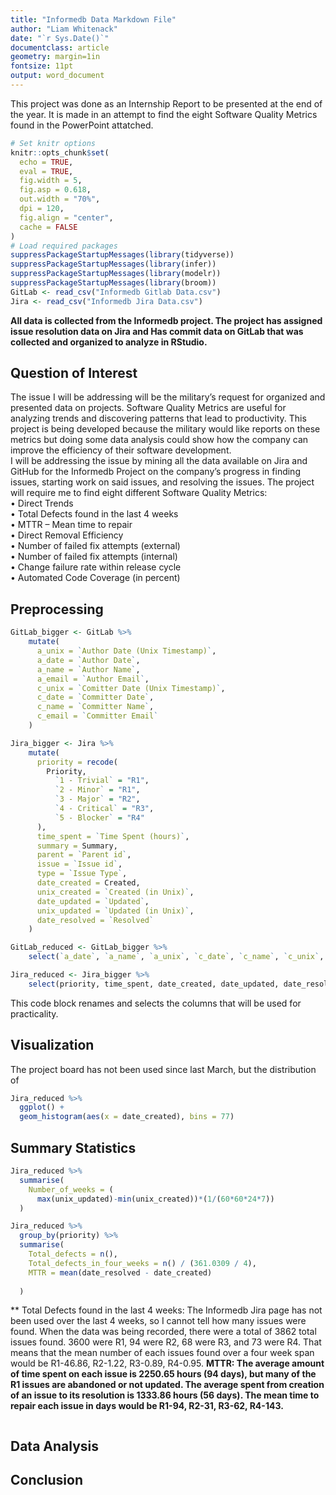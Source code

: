 ```yaml
---
title: "Informedb Data Markdown File"
author: "Liam Whitenack"
date: "`r Sys.Date()`"
documentclass: article
geometry: margin=1in
fontsize: 11pt
output: word_document
---
```


This project was done as an Internship Report to be presented at the end of the year. It is made in an attempt to find the eight Software Quality Metrics found in the PowerPoint attatched. 

```r
# Set knitr options
knitr::opts_chunk$set(
  echo = TRUE,
  eval = TRUE,
  fig.width = 5,
  fig.asp = 0.618,
  out.width = "70%",
  dpi = 120,
  fig.align = "center",
  cache = FALSE
)
# Load required packages
suppressPackageStartupMessages(library(tidyverse))
suppressPackageStartupMessages(library(infer))
suppressPackageStartupMessages(library(modelr))
suppressPackageStartupMessages(library(broom))
GitLab <- read_csv("Informedb Gitlab Data.csv")
Jira <- read_csv("Informedb Jira Data.csv")
```

**All data is collected from the Informedb project. The project has assigned issue resolution data on Jira and Has commit data on GitLab that was collected and organized to analyze in RStudio.**  

## Question of Interest  
The issue I will be addressing will be the military’s request for organized and presented data on projects. Software Quality Metrics are useful for analyzing trends and discovering patterns that lead to productivity. This project is being developed because the military would like reports on these metrics but doing some data analysis could show how the company can improve the efficiency of their software development.  
I will be addressing the issue by mining all the data available on Jira and GitHub for the Informedb Project on the company’s progress in finding issues, starting work on said issues, and resolving the issues. The project will require me to find eight different Software Quality Metrics:  
•	Direct Trends  
•	Total Defects found in the last 4 weeks  
•	MTTR – Mean time to repair  
•	Direct Removal Efficiency  
•	Number of failed fix attempts (external)  
•	Number of failed fix attempts (internal)  
•	Change failure rate within release cycle  
•	Automated Code Coverage (in percent)  


## Preprocessing 
```r
GitLab_bigger <- GitLab %>%
    mutate(
      a_unix = `Author Date (Unix Timestamp)`,
      a_date = `Author Date`,
      a_name = `Author Name`,
      a_email = `Author Email`,
      c_unix = `Comitter Date (Unix Timestamp)`,
      c_date = `Committer Date`,
      c_name = `Committer Name`,
      c_email = `Committer Email`
    )
```
```r
Jira_bigger <- Jira %>%
    mutate(
      priority = recode(
        Priority,
          `1 - Trivial` = "R1",
          `2 - Minor` = "R1",
          `3 - Major` = "R2",
          `4 - Critical` = "R3",
          `5 - Blocker` = "R4"
      ),
      time_spent = `Time Spent (hours)`,
      summary = Summary,
      parent = `Parent id`,
      issue = `Issue id`,
      type = `Issue Type`,
      date_created = Created,
      unix_created = `Created (in Unix)`,
      date_updated = `Updated`,
      unix_updated = `Updated (in Unix)`,
      date_resolved = `Resolved`
    )
```
```r
GitLab_reduced <- GitLab_bigger %>%
    select(`a_date`, `a_name`, `a_unix`, `c_date`, `c_name`, `c_unix`, Subject)
```
```r
Jira_reduced <- Jira_bigger %>%
    select(priority, time_spent, date_created, date_updated, date_resolved, unix_created, unix_updated, parent, type, Assignee, Reporter, Status, Summary)
```
This code block renames and selects the columns that will be used for practicality. 

## Visualization  
The project board has not been used since last March, but the distribution of 
```r
Jira_reduced %>%
  ggplot() + 
  geom_histogram(aes(x = date_created), bins = 77)
```

## Summary Statistics
```r
Jira_reduced %>%
  summarise(
    Number_of_weeks = (
      max(unix_updated)-min(unix_created))*(1/(60*60*24*7))
  )
```
```r
Jira_reduced %>%
  group_by(priority) %>%
  summarise( 
    Total_defects = n(),
    Total_defects_in_four_weeks = n() / (361.0309 / 4),
    MTTR = mean(date_resolved - date_created)
    
  )
```
** Total Defects found in the last 4 weeks: 
The Informedb Jira page has not been used over the last 4 weeks, so I cannot tell how many issues were found. When the data was being recorded, there were a total of 3862 total issues found. 3600 were R1, 94 were R2, 68 were R3, and 73 were R4. That means that the mean number of each issues found over a four week span would be R1-46.86, R2-1.22, R3-0.89, R4-0.95.
**MTTR:
The average amount of time spent on each issue is 2250.65 hours (94 days), but many of the R1 issues are abandoned or not updated. The average spent from creation of an issue to its resolution is 1333.86 hours (56 days). The mean time to repair each issue in days would be R1-94, R2-31, R3-62, R4-143. 
**
```r

```




## Data Analysis  


## Conclusion  






